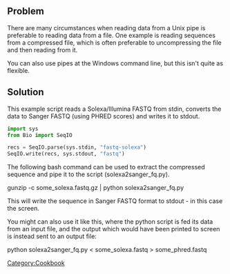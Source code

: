 == Problem ==

There are many circumstances when reading data from a Unix pipe is preferable to reading data from a file. One example is reading sequences from a compressed file, which is often preferable to uncompressing the file and then reading from it.

You can also use pipes at the Windows command line, but this isn't quite as flexible.

== Solution ==

This example script reads a Solexa/Illumina FASTQ from stdin, converts the data to Sanger FASTQ (using PHRED scores) and writes it to stdout.

<source lang=Python>
import sys
from Bio import SeqIO

recs = SeqIO.parse(sys.stdin, "fastq-solexa")
SeqIO.write(recs, sys.stdout, "fastq")
</source>

The following bash command can be used to extract the compressed sequence and pipe it to the script (solexa2sanger_fq.py).

<bash>
gunzip -c some_solexa.fastq.gz | python solexa2sanger_fq.py
</bash>

This will write the sequence in Sanger FASTQ format to stdout - in this case the screen.

You might can also use it like this, where the python script is fed its data from an input file, and the output which would have been printed to screen is instead sent to an output file:

<bash>
python solexa2sanger_fq.py < some_solexa.fastq > some_phred.fastq
</bash>


[[Category:Cookbook]]